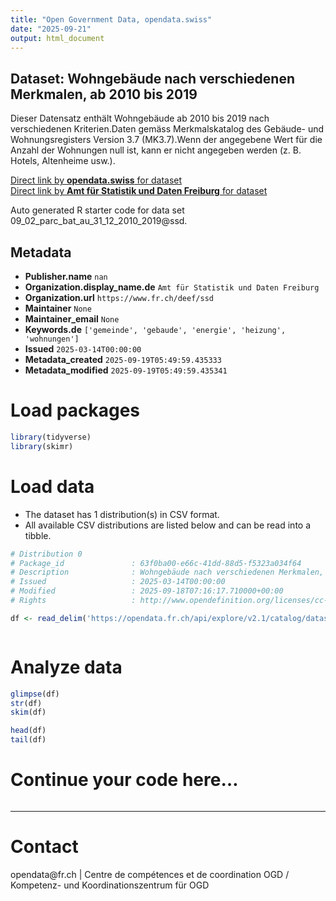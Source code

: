 ```yaml
---
title: "Open Government Data, opendata.swiss"
date: "2025-09-21"
output: html_document
---
```


## Dataset: Wohngebäude nach verschiedenen Merkmalen, ab 2010 bis 2019

Dieser Datensatz enthält Wohngebäude ab 2010 bis 2019 nach verschiedenen Kriterien.Daten gemäss Merkmalskatalog des Gebäude- und Wohnungsregisters Version 3.7 (MK3.7).Wenn der angegebene Wert für die Anzahl der Wohnungen null ist, kann er nicht angegeben werden (z. B. Hotels, Altenheime usw.).

[Direct link by **opendata.swiss** for dataset](https://opendata.swiss/de/dataset/wohngebaude-nach-verschiedenen-merkmalen-ab-2010-bis-2019)<br>
[Direct link by **Amt für Statistik und Daten Freiburg** for dataset](https://opendata.fr.ch/explore/dataset/09_02_parc_bat_au_31_12_2010_2019/)

Auto generated R starter code for data set 09_02_parc_bat_au_31_12_2010_2019@ssd.

## Metadata

- **Publisher.name** `nan`
- **Organization.display_name.de** `Amt für Statistik und Daten Freiburg`
- **Organization.url** `https://www.fr.ch/deef/ssd`
- **Maintainer** `None`
- **Maintainer_email** `None`
- **Keywords.de** `['gemeinde', 'gebaude', 'energie', 'heizung', 'wohnungen']`
- **Issued** `2025-03-14T00:00:00`
- **Metadata_created** `2025-09-19T05:49:59.435333`
- **Metadata_modified** `2025-09-19T05:49:59.435341`


# Load packages

```r

library(tidyverse)
library(skimr)

```

# Load data

-   The dataset has 1 distribution(s) in CSV format.
-   All available CSV distributions are listed below and can be read into a tibble.

```r

# Distribution 0
# Package_id               : 63f0ba00-e66c-41dd-88d5-f5323a034f64
# Description              : Wohngebäude nach verschiedenen Merkmalen, ab 2010 bis 2019 (csv)
# Issued                   : 2025-03-14T00:00:00
# Modified                 : 2025-09-18T07:16:17.710000+00:00
# Rights                   : http://www.opendefinition.org/licenses/cc-by-sa

df <- read_delim('https://opendata.fr.ch/api/explore/v2.1/catalog/datasets/09_02_parc_bat_au_31_12_2010_2019/exports/csv?use_labels=true')



```

# Analyze data

```r

glimpse(df)
str(df)
skim(df)

head(df)
tail(df)

```

# Continue your code here...

```r

```

------------------------------------------------------------------------

# Contact

opendata@fr.ch | Centre de compétences et de coordination OGD / Kompetenz- und Koordinationszentrum für OGD
